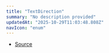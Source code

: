 ```yaml
---
title: "TextDirection"
summary: "No description provided"
updatedAt: "2025-10-29T11:03:48.808Z"
navIcon: "enum"
---
```



<Table data={{ headers: [{"content":"Member","key":"member","sortable":true},{"content":"Type","key":"type","sortable":true}], rows: [["Inherit","'inherit'"],["LeftToRight","'ltr'"],["RightToLeft","'rtl'"]] }} />


- [Source](https://github.com/NMMTY/LazyCanvas/blob/e5b83021346e886d435469de8abb93654e0fb45d/packages/lazycanvas/src/types/enum.ts#L63)